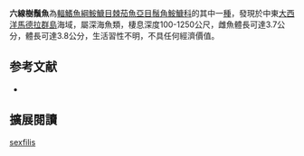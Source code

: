 {{Speciesbox
| name = 六線樹鬚魚
| image = L sexfilis.JPG
| image_width = 240px
| image_caption = 
| status = NE
| status_system = IUCN3.1
| genus = Linophryne
| species = sexfilis
| authority = [[Bertelsen|Bertelsen]], 1973
| synonyms = 
}}

'''六線樹鬚魚'''為[[輻鰭魚綱|輻鰭魚綱]][[鮟鱇目|鮟鱇目]][[棘茄魚亞目|棘茄魚亞目]][[鬚角鮟鱇科|鬚角鮟鱇科]]的其中一[[種|種]]，發現於中東[[大西洋|大西洋]][[馬德拉群島|馬德拉群島]]海域，屬深海魚類，棲息深度100-1250公尺，雌魚體長可達3.7公分，體長可達3.8公分，生活習性不明，不具任何經濟價值。

== 参考文献 ==
{{refbegin}}
*{{FishBase_species|genus=Linophryne|species=sexfilis|year=2014|month=2}}
{{refend}}

== 擴展閱讀 ==
{{refbegin}}
{{wikispecies-inline|Linophryne sexfilis|六線樹鬚魚}}
{{refend}}
{{Taxonbar|from=Q1871501}}

[[Category:樹鬚魚屬|sexfilis]]